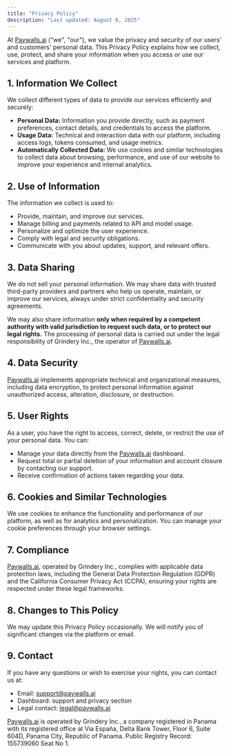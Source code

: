 ```yaml
---
title: "Privacy Policy"
description: "Last updated: August 8, 2025"
---
```


At [Paywalls.ai](https://paywalls.ai) ("we", "our"), we value the privacy and security of our users' and customers' personal data. This Privacy Policy explains how we collect, use, protect, and share your information when you access or use our services and platform.

## 1. Information We Collect

We collect different types of data to provide our services efficiently and securely:

- **Personal Data:** Information you provide directly, such as payment preferences, contact details, and credentials to access the platform.
- **Usage Data:** Technical and interaction data with our platform, including access logs, tokens consumed, and usage metrics.
- **Automatically Collected Data:** We use cookies and similar technologies to collect data about browsing, performance, and use of our website to improve your experience and internal analytics.

## 2. Use of Information

The information we collect is used to:

- Provide, maintain, and improve our services.
- Manage billing and payments related to API and model usage.
- Personalize and optimize the user experience.
- Comply with legal and security obligations.
- Communicate with you about updates, support, and relevant offers.

## 3. Data Sharing

We do not sell your personal information. We may share data with trusted third-party providers and partners who help us operate, maintain, or improve our services, always under strict confidentiality and security agreements.

We may also share information **only when required by a competent authority with valid jurisdiction to request such data, or to protect our legal rights.** The processing of personal data is carried out under the legal responsibility of Grindery Inc., the operator of [Paywalls.ai](https://paywalls.ai).

## 4. Data Security

[Paywalls.ai](https://paywalls.ai) implements appropriate technical and organizational measures, including data encryption, to protect personal information against unauthorized access, alteration, disclosure, or destruction.

## 5. User Rights

As a user, you have the right to access, correct, delete, or restrict the use of your personal data. You can:

- Manage your data directly from the [Paywalls.ai](https://paywalls.ai) dashboard.
- Request total or partial deletion of your information and account closure by contacting our support.
- Receive confirmation of actions taken regarding your data.

## 6. Cookies and Similar Technologies

We use cookies to enhance the functionality and performance of our platform, as well as for analytics and personalization. You can manage your cookie preferences through your browser settings.

## 7. Compliance

[Paywalls.ai](https://paywalls.ai), operated by Grindery Inc., complies with applicable data protection laws, including the General Data Protection Regulation (GDPR) and the California Consumer Privacy Act (CCPA), ensuring your rights are respected under these legal frameworks.

## 8. Changes to This Policy

We may update this Privacy Policy occasionally. We will notify you of significant changes via the platform or email.

## 9. Contact

If you have any questions or wish to exercise your rights, you can contact us at:

- Email: [support@paywalls.ai](mailto:support@paywalls.ai)
- Dashboard: support and privacy section
- Legal contact: [legal@paywalls.ai](mailto:legal@paywalls.ai)

[Paywalls.ai](https://paywalls.ai) is operated by Grindery Inc., a company registered in Panama with its registered office at Via España, Delta Bank Tower, Floor 6, Suite 604D, Panama City, Republic of Panama. Public Registry Record: 155739060 Seat No 1.